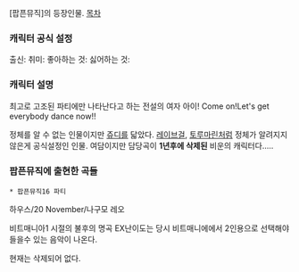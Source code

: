 [팝픈뮤직]의 등장인물.
[[목차]]
=== 캐릭터 공식 설정 ===
출신: 
취미: 
좋아하는 것: 
싫어하는 것: 

=== 캐릭터 설명 ===
최고로 고조된 파티에만 나타난다고 하는 전설의 여자 아이!
Come on!Let's get everybody dance now!!
 
정체를 알 수 없는 인물이지만 [[쥬디]]를 닯았다. [[레이브걸]], [[토루마린]]처럼 정체가 알려지지않은게 공식설정인 인물. 여담이지만 담당곡이 '''1년후에 삭제된''' 비운의 캐릭터다.....

=== 팝픈뮤직에 출현한 곡들 ===
 * 팝픈뮤직16 파티
하우스/20 November/나구모 레오

비트매니아1 시절의 불후의 명곡 EX난이도는 당시 비트매니에에서 2인용으로 선택해야 들을수 있는 음악이 나온다.

현재는 삭제되어 없다.
